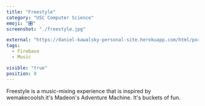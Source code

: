 ```yaml
---
title: "Freestyle"
category: "USC Computer Science"
emoji: "🎛️"
screenshot: "./freestyle.jpg"

external: "https://daniel-kawalsky-personal-site.herokuapp.com/html/portfolio/portfolio-entry-freestyle.html"
tags:
  - Firebase
  - Music

visible: "true"
position: 8
---
```


Freestyle is a music-mixing experience that is inspired by wemakecoolsh.it's Madeon's Adventure Machine. It's buckets of fun.
